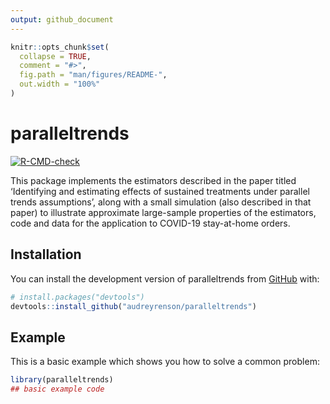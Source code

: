 ```yaml
---
output: github_document
---
```


<!-- README.md is generated from README.Rmd. Please edit that file -->

```r
knitr::opts_chunk$set(
  collapse = TRUE,
  comment = "#>",
  fig.path = "man/figures/README-",
  out.width = "100%"
)
```

# paralleltrends

<!-- badges: start -->
[![R-CMD-check](https://github.com/audreyrenson/paralleltrends/workflows/R-CMD-check/badge.svg)](https://github.com/audreyrenson/paralleltrends/actions)
<!-- badges: end -->

This package implements the estimators described in the paper titled 'Identifying and estimating effects of sustained treatments under parallel trends assumptions', along with a small simulation (also described in that paper) to illustrate approximate large-sample properties of the estimators, code and data for the application to COVID-19 stay-at-home orders.

## Installation

You can install the development version of paralleltrends from [GitHub](https://github.com/) with:

``` r
# install.packages("devtools")
devtools::install_github("audreyrenson/paralleltrends")
```

## Example

This is a basic example which shows you how to solve a common problem:

```r
library(paralleltrends)
## basic example code
```
